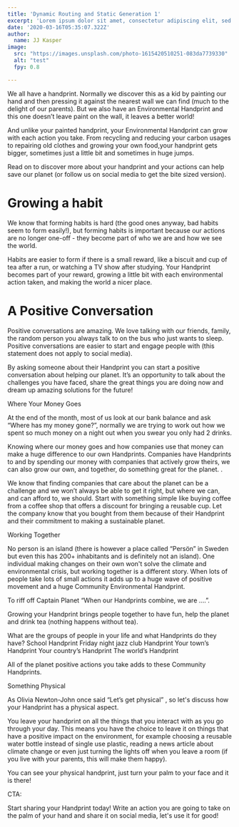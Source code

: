 ```yaml
---
title: 'Dynamic Routing and Static Generation 1'
excerpt: 'Lorem ipsum dolor sit amet, consectetur adipiscing elit, sed do eiusmod tempor incididunt ut labore et dolore magna aliqua. Praesent elementum facilisis leo vel fringilla est ullamcorper eget. At imperdiet dui accumsan sit amet nulla facilities morbi tempus.'
date: '2020-03-16T05:35:07.322Z'
author:
  name: JJ Kasper
image: 
  src: "https://images.unsplash.com/photo-1615420510251-083da7739330"
  alt: "test"
  fpy: 0.8

---
```


We all have a handprint. Normally we discover this as a kid by painting our hand and then pressing it against the nearest wall we can find (much to the delight of our parents). But we also have an Environmental Handprint and this one doesn’t leave paint on the wall, it leaves a better world!

And unlike your painted handprint, your Environmental Handprint can grow with each action you take. From recycling and reducing your carbon usages to repairing old clothes and growing your own food,your handprint gets bigger, sometimes just a little bit and sometimes in huge jumps.

Read on to discover more about your handprint and your actions can help save our planet (or follow us on social media to get the bite sized version).

# Growing a habit

We know that forming habits is hard (the good ones anyway, bad habits seem to form easily!), but forming habits is important because our actions are no longer one-off - they become part of who we are and how we see the world.

Habits are easier to form if there is a small reward, like a biscuit and cup of tea after a run, or watching a TV show after studying. Your Handprint becomes part of your reward, growing a little bit with each environmental action taken, and making the world a nicer place.

# A Positive Conversation

Positive conversations are amazing. We love talking with our friends, family, the random person you always talk to on the bus who just wants to sleep. Positive conversations are easier to start and engage people with (this statement does not apply to social media).

By asking someone about their Handprint you can start a positive conversation about helping our planet. It’s an opportunity to talk about the challenges you have faced, share the great things you are doing now and dream up amazing solutions for the future!

Where Your Money Goes

At the end of the month, most of us look at our bank balance and ask “Where has my money gone?”,  normally we are trying to work out how we spent so much money on a night out when you swear you only had 2 drinks.

Knowing where our money goes and how companies use that money can make a huge difference to our own Handprints. Companies have Handprints to and by spending our money with companies that actively grow theirs, we can also grow our own, and together, do something great for the planet. .

We know that finding companies that care about the planet can be a challenge and we won’t always be able to get it right, but where we can, and can afford to, we should. Start with something simple like buying coffee from a coffee shop that offers a discount for bringing a reusable cup. Let the company know that you bought from them because of their Handprint and their commitment to making a sustainable planet.


Working Together

No person is an island (there is however a place called “Persön” in Sweden but even this has 200+ inhabitants and is definitely not an island). One individual making changes on their own won't solve the climate and environmental crisis, but working together is a different story. When lots of people take lots of small actions it adds up to a huge wave of positive movement and a huge Community Environmental Handprint. 

To riff off Captain Planet “When our Handprints combine, we are ….”.

Growing your Handprint brings people together to have fun, help the planet and drink tea (nothing happens without tea).

What are the groups of people in your life and what Handprints do they have?
School Handprint
Friday night jazz club Handprint
Your town’s Handprint
Your country’s Handprint
The world’s Handprint

All of the planet positive actions you take adds to these Community Handprints.

Something Physical

As Olivia Newton-John once said “Let’s get physical” , so let's discuss how your Handprint has a physical aspect. 

You leave your handprint on all the things that you interact with as you go through your day. This means you have the choice to leave it on things that have a positive impact on the environment, for example choosing a reusable water bottle instead of single use plastic, reading a news article about climate change or even just turning the lights off when you leave a room (if you live with your parents, this will make them happy).

You can see your physical handprint, just turn your palm to your face and it is there!


CTA:

Start sharing your Handprint today! Write an action you are going to take on the palm of your hand and share it on social media, let's use it for good!
